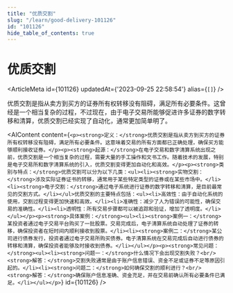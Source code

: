 ```yaml
---
title: "优质交割"
slug: "/learn/good-delivery-101126"
id: "101126"
hide_table_of_contents: true
---
```



# 优质交割

<ArticleMeta id={101126} updatedAt={'2023-09-25 22:58:54'} alias={`[]`} />
<div className='border-solid border-b border-t-0 my-4 border-[var(--ifm-color-gray-300)]' />

优质交割是指从卖方到买方的证券所有权转移没有阻碍，满足所有必要条件。这曾经是一个相当复杂的过程，不过现在，由于电子交易所能够促进许多证券的数字转移和清算，优质交割已经实现了自动化，通常更加简单明了。

<AIContent content={`<p><strong>定义：</strong>优质交割是指从卖方到买方的证券所有权转移没有阻碍，满足所有必要条件。这意味着交易的所有方面都已正确处理，确保买方能够顺利接收证券。</p><p><strong>起源：</strong>在电子交易和数字清算系统出现之前，优质交割是一个相当复杂的过程，需要大量的手工操作和文书工作。随着技术的发展，特别是电子交易所和数字清算系统的引入，优质交割变得更加自动化和高效。</p><p><strong>类别与特点：</strong>优质交割可以分为以下几类：<ul><li><strong>实物交割：</strong>涉及实际证券证书的转移，通常用于某些特定类型的证券或在某些市场中。</li><li><strong>电子交割：</strong>通过电子系统进行证券的数字转移和清算，是目前最常见的交割方式。</li></ul>优质交割的主要特点包括：<ul><li>高效性：由于自动化系统的使用，交割过程变得更加快速和高效。</li><li>准确性：减少了人为错误的可能性，确保交易的准确性。</li><li>透明性：所有交易步骤都可以被追踪和验证，增加了透明度。</li></ul></p><p><strong>具体案例：</strong><ul><li><strong>案例一：</strong>某投资者通过电子交易平台购买了一批股票。交易完成后，电子清算系统自动处理了证券的转移，确保投资者在短时间内顺利接收到股票。</li><li><strong>案例二：</strong>某公司进行债券发行，投资者通过电子交易所购买债券。电子清算系统在交易完成后自动进行债券的转移和清算，确保投资者能够及时接收到债券。</li></ul></p><p><strong>常见问题：</strong><ul><li><strong>问题一：</strong>什么情况下会出现交割失败？<br/><strong>解答：</strong>交割失败通常是由于账户信息错误、资金不足或证券不足等原因引起的。</li><li><strong>问题二：</strong>如何确保交割的顺利进行？<br/><strong>解答：</strong>确保账户信息准确、资金充足，并在交易前确认所有必要条件已满足。</li></ul></p>`} id={101126} />
